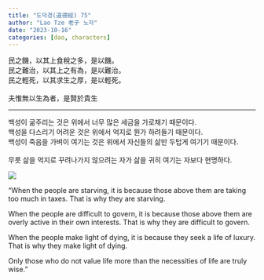 ```yaml
---
title: "도덕경(道德經) 75"
author: "Lao Tze 老子 노자"
date: "2023-10-16"
categories: [dao, characters]
---
```


民之饑，以其上食稅之多，是以饑。\
民之難治，以其上之有為，是以難治。\
民之輕死，以其求生之厚，是以輕死。\
\
夫惟無以生為者，是賢於貴生

------------------------------------------------------------------------

백성이 굶주리는 것은 위에서 너무 많은 세금을 가로채기 때문이다.\
백성을 다스리기 어려운 것은 위에서 억지로 뭔가 하려들기 때문이다.\
백성이 죽음을 가벼이 여기는 것은 위에서 자신들의 삶만 두텁게 여기기 때문이다.\
\
무릇 삶을 억지로 꾸려나가지 않으려는 자가 삶을 귀히 여기는 자보다 현명하다.

![](20231013_181318-01.jpeg)

"When the people are starving, it is because those above them are taking too much in taxes. That is why they are starving.

When the people are difficult to govern, it is because those above them are overly active in their own interests. That is why they are difficult to govern.

When the people make light of dying, it is because they seek a life of luxury. That is why they make light of dying.

Only those who do not value life more than the necessities of life are truly wise."
